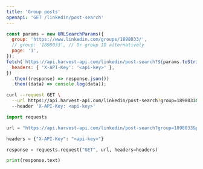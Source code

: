 ```yaml
---
title: 'Group posts'
openapi: 'GET /linkedin/post-search'
---
```


<CodeGroup>

```javascript JavaScript
const params = new URLSearchParams({
  group: 'https://www.linkedin.com/groups/1898033/',
  // group: '1898033', // Or group ID alternatively
  page: '1',
});
fetch(`https://api.harvest-api.com/linkedin/post-search?${params.toString()}`, {
  headers: { 'X-API-Key': '<api-key>' },
})
  .then((response) => response.json())
  .then((data) => console.log(data));
```

```bash cURL
curl --request GET \
  --url https://api.harvest-api.com/linkedin/post-search?group=1898033&page=1 \
  --header 'X-API-Key: <api-key>'
```

```python Python
import requests

url = "https://api.harvest-api.com/linkedin/post-search?group=1898033&page=1"

headers = {"X-API-Key": "<api-key>"}

response = requests.request("GET", url, headers=headers)

print(response.text)
```

</CodeGroup>
